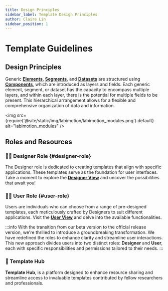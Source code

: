 ```yaml
---
title: Design Principles
sidebar_label: Template Design Principles
author: Claire Lin
sidebar_position: 1
---
```



# Template Guidelines

## Design Principles

<SubTitle text="Generic Elements, Segments, and Datasets are organized by layers and fields." />

Generic **[Elements](./guides/designer/elements/)**, **[Segments](./guides/designer/segments/)**, and **[Datasets](./guides/designer/datasets/)** are structured using **[Components](./guides/designer/components/)**, which are introduced as layers and fields. Each generic element, segment, or dataset has the capacity to encompass multiple layers, and within each layer, there is the potential for multiple fields to be present. This hierarchical arrangement allows for a flexible and comprehensive organization of data and information.

<img src={require('@site/static/img/labimotion/labimotion_modules.png').default} alt="labimotion_modules" />
<FigCaption text="labimotion_modules" />

## Roles and Resources

### :artist: Designer Role {#designer-role}
The Designer role is dedicated to creating templates that align with specific applications. These templates serve as the foundation for user interfaces. Take a moment to explore the **[Designer View](./guides/designer)** and uncover the possibilities that await you!

### &#x20;:scientist: User Role {#user-role}
Users are individuals who can choose from a range of pre-designed templates, each meticulously crafted by Designers to suit different applications. Visit the **[User View](./guides/user)** and delve into the available functionalities.

:::info
With the transition from our beta version to the official release version, we're thrilled to introduce a groundbreaking transformation. We have redefined the roles to enhance clarity and streamline user interactions. This new approach divides users into two distinct roles: **Designer** and **User**, each with specific responsibilities and permissions tailored to their needs.
:::

### :book: Template Hub
**Template Hub**, is a platform designed to enhance resource sharing and streamline access to invaluable templates contributed by fellow researchers and professionals.

